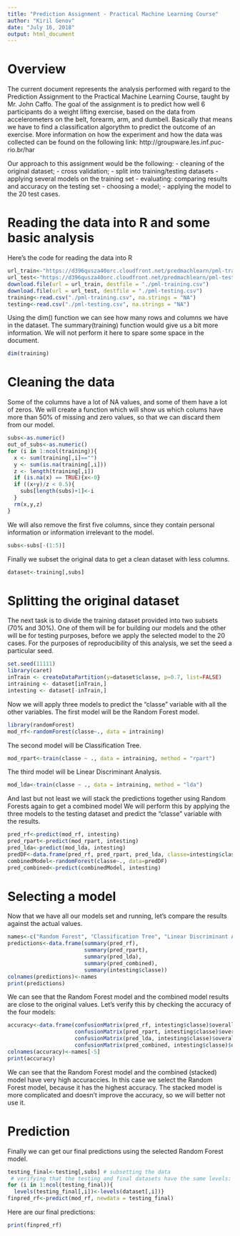 ```yaml
---
title: "Prediction Assignment - Practical Machine Learning Course"
author: "Kiril Genov"
date: "July 16, 2018"
output: html_document
---
```


# Overview
The current document represents the analysis performed with regard to the Prediction Assignment to the Practical Machine Learning Course, taught by Mr. John Caffo.
The goal of the assignment is to predict how well 6 participants do a weight lifting exercise, based on the data from accelerometers on the belt, forearm, arm, and dumbell. Basically that means we have to find a classification algorythm to predict the outcome of an exercise.
More information on how the experiment and how the data was collected can be found on the following link: http://groupware.les.inf.puc-rio.br/har

Our approach to this assignment would be the following:
- cleaning of the original dataset;
- cross validation;
  - split into training/testing datasets
  - applying several models on the training set
  - evaluating: comparing results and accuracy on the testing set
- choosing a model;
- applying the model to the 20 test cases.

# Reading the data into R and some basic analysis
Here's the code for reading the data into R

```r
url_train<-"https://d396qusza40orc.cloudfront.net/predmachlearn/pml-training.csv"
url_test<-"https://d396qusza40orc.cloudfront.net/predmachlearn/pml-testing.csv"
download.file(url = url_train, destfile = "./pml-training.csv")
download.file(url = url_test, destfile = "./pml-testing.csv")
training<-read.csv("./pml-training.csv", na.strings = "NA")
testing<-read.csv("./pml-testing.csv", na.strings = "NA")
```

Using the dim() function we can see how many rows and columns we have in the dataset. The summary(training) function would give us a bit more information. We will not perform it here to spare some space in the document.
```r
dim(training)
```

# Cleaning the data
Some of the columns have a lot of NA values, and some of them have a lot of zeros. We will create a function which will show us which colums have more than 50% of missing and zero values, so that we can discard them from our model.
```r
subs<-as.numeric()
out_of_subs<-as.numeric()
for (i in 1:ncol(training)){
  x <- sum(training[,i]=="")
  y <- sum(is.na(training[,i]))
  z <- length(training[,i])
  if (is.na(x) == TRUE){x<-0}
  if ((x+y)/z < 0.5){
    subs[length(subs)+1]<-i
  }
  rm(x,y,z)
}
``` 

We will also remove the first five columns, since they contain personal information or information irrelevant to the model.
```r
subs<-subs[-(1:5)]
```

Finally we subset the original data to get a clean dataset with less columns.
```r
dataset<-training[,subs]
```

# Splitting the original dataset
The next task is to divide the training dataset provided into two subsets (70% and 30%). One of them will be for building our models and the other will be for testing purposes, before we apply the selected model to the 20 cases.
For the purposes of reproducibility of this analysis, we set the seed a particular seed.
```r
set.seed(11111)
library(caret)
inTrain <- createDataPartition(y=dataset$classe, p=0.7, list=FALSE)
intraining <- dataset[inTrain,]
intesting <- dataset[-inTrain,]
```

Now we will apply three models to predict the "classe" variable with all the other variables.
The first model will be the Random Forest model.
```r
library(randomForest)
mod_rf<-randomForest(classe~., data = intraining)
```

The second model will be Classification Tree.
```r
mod_rpart<-train(classe ~ ., data = intraining, method = "rpart")
```

The third model will be Linear Discriminant Analysis.
```r
mod_lda<-train(classe ~ ., data = intraining, method = "lda")
```

And last but not least we will stack the predictions together using Random Forests again to get a combined model
We will perform this by applying the three models to the testing dataset and predict the "classe" variable with the results.
```r
pred_rf<-predict(mod_rf, intesting)
pred_rpart<-predict(mod_rpart, intesting)
pred_lda<-predict(mod_lda, intesting)
predDF<-data.frame(pred_rf, pred_rpart, pred_lda, classe=intesting$classe)
combinedModel<-randomForest(classe~., data=predDF)
pred_combined<-predict(combinedModel, intesting)
```

# Selecting a model
Now that we have all our models set and running, let's compare the results against the actual values.
```r
names<-c("Random Forest", "Classification Tree", "Linear Discriminant Analysis", "Combined Model", "Actual Values")
predictions<-data.frame(summary(pred_rf),
                        summary(pred_rpart),
                        summary(pred_lda),
                        summary(pred_combined),
                        summary(intesting$classe))
colnames(predictions)<-names
print(predictions)
```

We can see that the Random Forest model and the combined model results are close to the original values. Let's verify this by checking the accuracy of the four models:
```r
accuracy<-data.frame(confusionMatrix(pred_rf, intesting$classe)$overall[1],
                     confusionMatrix(pred_rpart, intesting$classe)$overall[1],
                     confusionMatrix(pred_lda, intesting$classe)$overall[1],
                     confusionMatrix(pred_combined, intesting$classe)$overall[1])
colnames(accuracy)<-names[-5]
print(accuracy)
```

We can see that the Random Forest model and the combined (stacked) model have very high accuraccies. 
In this case we select the Random Forest model, because it has the highest accuracy. The stacked model is more complicated and doesn't improve the accuracy, so we will better not use it.

# Prediction
Finally we can get our final predictions using the selected Random Forest model.
```r
testing_final<-testing[,subs] # subsetting the data 
 # verifying that the testing and final datasets have the same levels:
for (i in 1:ncol(testing_final)){
  levels(testing_final[,i])<-levels(dataset[,i])}
finpred_rf<-predict(mod_rf, newdata = testing_final)
```

Here are our final predictions:
```r
print(finpred_rf)
```

